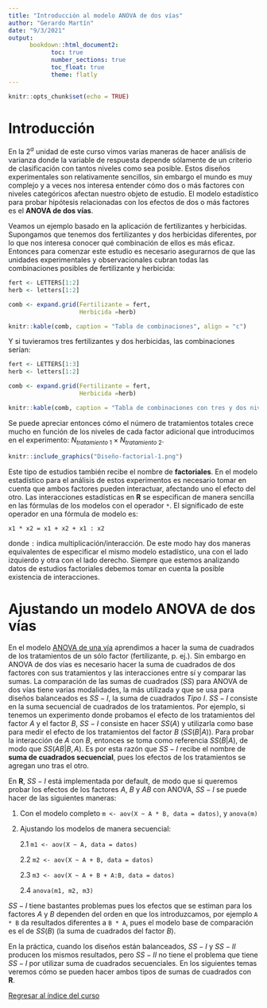 ```yaml
---
title: "Introducción al modelo ANOVA de dos vías"
author: "Gerardo Martín"
date: "9/3/2021"
output: 
      bookdown::html_document2:
            toc: true 
            number_sections: true
            toc_float: true
            theme: flatly
---
```


```r
knitr::opts_chunk$set(echo = TRUE)
```

# Introducción

En la 2$^a$ unidad de este curso vimos varias maneras de hacer análisis de varianza donde la variable de respuesta depende sólamente de un criterio de clasificación con tantos niveles como sea posible. Estos diseños experimentales son relativamente sencillos, sin embargo el mundo es muy complejo y a veces nos interesa entender cómo dos o más factores con niveles categóricos afectan nuestro objeto de estudio. El modelo estadístico para probar hipótesis relacionadas con los efectos de dos o más factores es el **ANOVA de dos vías**.

Veamos un ejemplo basado en la aplicación de fertilizantes y herbicidas. Supongamos que tenemos dos fertilizantes y dos herbicidas diferentes, por lo que nos interesa conocer qué combinación de ellos es más eficaz. Entonces para comenzar este estudio es necesario asegurarnos de que las unidades experimentales y observacionales cubran todas las combinaciones posibles de fertilizante y herbicida:

```r
fert <- LETTERS[1:2]
herb <- letters[1:2]

comb <- expand.grid(Fertilizante = fert,
                    Herbicida =herb)

knitr::kable(comb, caption = "Tabla de combinaciones", align = "c")
```

Y si tuvieramos tres fertilizantes y dos herbicidas, las combinaciones serían:

```r
fert <- LETTERS[1:3]
herb <- letters[1:2]

comb <- expand.grid(Fertilizante = fert,
                    Herbicida =herb)

knitr::kable(comb, caption = "Tabla de combinaciones con tres y dos niveles", align = "c")
```

Se puede apreciar entonces cómo el número de tratamientos totales crece mucho en función de los niveles de cada factor adicional que introducimos en el experimento: $N_{tratamiento\ 1} \times N_{tratamiento\ 2}$.

```r

knitr::include_graphics("Diseño-factorial-1.png")
```

Este tipo de estudios también recibe el nombre de **factoriales**. En el modelo estadístico para el análisis de estos experimentos es necesario tomar en cuenta que ambos factores pueden interactuar, afectando uno el efecto del otro. Las interacciones estadísticas en **R** se especifican de manera sencilla en las fórmulas de los modelos con el operador `*`. El significado de este operador en una fórmula de modelo es: 

`x1 * x2 = x1 + x2 + x1 : x2`

donde `:` indica multiplicación/interacción. De este modo hay dos maneras equivalentes de especificar el mismo modelo estadístico, una con el lado izquierdo y otra con el lado derecho. Siempre que estemos analizando datos de estudios factoriales debemos tomar en cuenta la posible existencia de interacciones.

# Ajustando un modelo ANOVA de dos vías

En el modelo [ANOVA de una vía](../Unidad 2-ANOVA I/ANOVA-I.html) aprendimos a hacer la suma de cuadrados de los tratamientos de un sólo factor (fertilizante, p. ej.). Sin embargo en ANOVA de dos vías es necesario hacer la suma de cuadrados de dos factores con sus tratamientos y las interacciones entre sí y comparar las sumas. La comparación de las sumas de cuadrados ($SS$) para ANOVA de dos vías tiene varias modalidades, la más utilizada y que se usa para diseños balanceados es $SS-I$, la suma de cuadrados *Tipo I*. $SS-I$ consiste en la suma secuencial de cuadrados de los tratamientos. Por ejemplo, si tenemos un experimento donde probamos el efecto de los tratamientos del factor $A$ y el factor $B$, $SS-I$ consiste en hacer $SS(A)$ y utilizarla como base para medir el efecto de los tratamientos del factor $B$ ($SS(B | A)$). Para probar la interacción de $A$ con $B$, entonces se toma como referencia $SS(B | A)$, de modo que $SS(AB | B, A)$. Es por esta razón que $SS-I$ recibe el nombre de **suma de cuadrados secuencial**, pues los efectos de los tratamientos se agregan uno tras el otro.

En **R**, $SS-I$ está implementada por default, de modo que si queremos probar los efectos de los factores $A$, $B$ y $AB$ con ANOVA, $SS-I$ se puede hacer de las siguientes maneras:

1. Con el modelo completo `m <- aov(X ~ A * B, data = datos)`, y `anova(m)`
2. Ajustando los modelos de manera secuencial:

      2.1 `m1 <- aov(X ~ A, data = datos)`
      
      2.2 `m2 <- aov(X ~ A + B, data = datos)`
      
      2.3 `m3 <- aov(X ~ A + B + A:B, data = datos)`
      
      2.4 `anova(m1, m2, m3)`

$SS-I$ tiene bastantes problemas pues los efectos que se estiman para los factores $A$ y $B$ dependen del orden en que los introduzcamos, por ejemplo `A * B` da resultados diferentes a `B * A`, pues el modelo base de comparación es el de $SS(B)$ (la suma de cuadrados del factor $B$).

En la práctica, cuando los diseños están balanceados, $SS-I$ y $SS-II$ producen los mismos resultados, pero $SS-II$ no tiene el problema que tiene $SS-I$ por utilizar suma de cuadrados secuenciales. En los siguientes temas veremos cómo se pueden hacer ambos tipos de sumas de cuadrados con **R**.

[Regresar al índice del curso](../index.html)